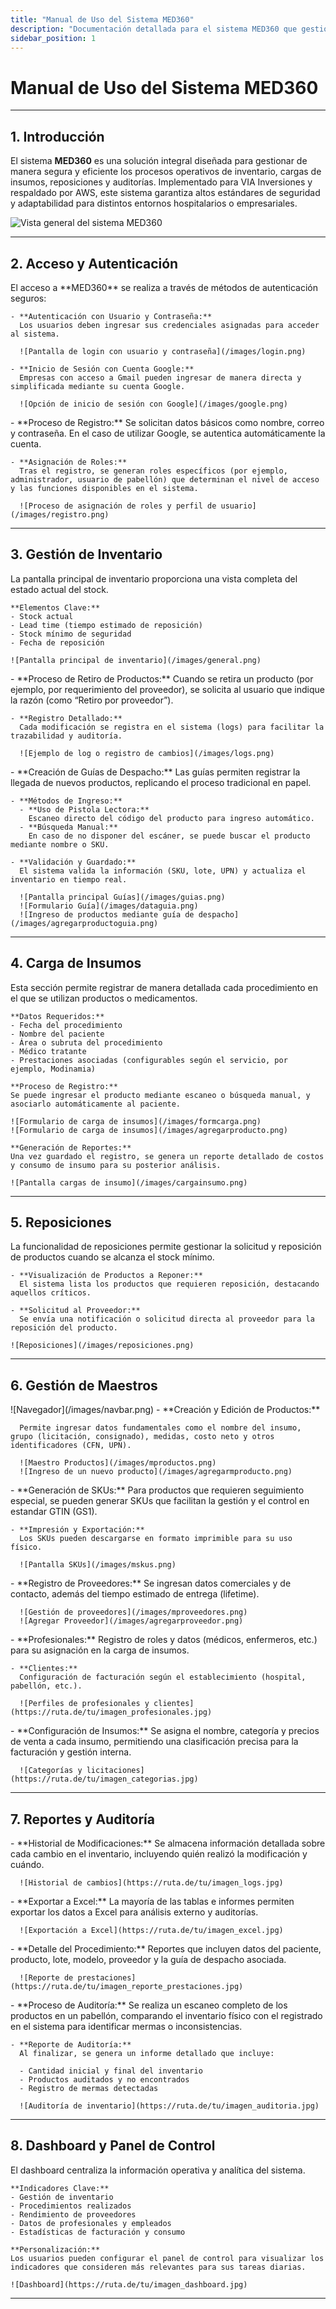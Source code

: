 ```yaml
---
title: "Manual de Uso del Sistema MED360"
description: "Documentación detallada para el sistema MED360 que gestiona inventario, cargas de insumos, reposiciones y auditorías."
sidebar_position: 1
---
```



# Manual de Uso del Sistema MED360

---

## 1. Introducción

El sistema **MED360** es una solución integral diseñada para gestionar de manera segura y eficiente los procesos operativos de inventario, cargas de insumos, reposiciones y auditorías. Implementado para VIA Inversiones y respaldado por AWS, este sistema garantiza altos estándares de seguridad y adaptabilidad para distintos entornos hospitalarios o empresariales.

![Vista general del sistema MED360](/images/general.png)

---

## 2. Acceso y Autenticación

<AccordionGroup>
  <Accordion defaultOpen={true} icon="login" title="Ingreso al Sistema">
    El acceso a **MED360** se realiza a través de métodos de autenticación seguros:
    
    - **Autenticación con Usuario y Contraseña:**  
      Los usuarios deben ingresar sus credenciales asignadas para acceder al sistema.  
      
      ![Pantalla de login con usuario y contraseña](/images/login.png)
    
    - **Inicio de Sesión con Cuenta Google:**  
      Empresas con acceso a Gmail pueden ingresar de manera directa y simplificada mediante su cuenta Google.  
      
      ![Opción de inicio de sesión con Google](/images/google.png)
  </Accordion>

  <Accordion defaultOpen={true} icon="user" title="Registro y Asignación de Roles">
    - **Proceso de Registro:**  
      Se solicitan datos básicos como nombre, correo y contraseña. En el caso de utilizar Google, se autentica automáticamente la cuenta.
      
    - **Asignación de Roles:**  
      Tras el registro, se generan roles específicos (por ejemplo, administrador, usuario de pabellón) que determinan el nivel de acceso y las funciones disponibles en el sistema.  
      
      ![Proceso de asignación de roles y perfil de usuario](/images/registro.png)
  </Accordion>
</AccordionGroup>

---

## 3. Gestión de Inventario

<AccordionGroup>
  <Accordion defaultOpen={true} icon="inventory" title="Visualización del Inventario">
    La pantalla principal de inventario proporciona una vista completa del estado actual del stock.
    
    **Elementos Clave:**
    - Stock actual
    - Lead time (tiempo estimado de reposición)
    - Stock mínimo de seguridad
    - Fecha de reposición
    
    ![Pantalla principal de inventario](/images/general.png)
  </Accordion>

  <Accordion defaultOpen={true} icon="edit" title="Modificación y Registro de Cambios">
    - **Proceso de Retiro de Productos:**  
      Cuando se retira un producto (por ejemplo, por requerimiento del proveedor), se solicita al usuario que indique la razón (como “Retiro por proveedor”).
    
    - **Registro Detallado:**  
      Cada modificación se registra en el sistema (logs) para facilitar la trazabilidad y auditoría.  
      
      ![Ejemplo de log o registro de cambios](/images/logs.png)
  </Accordion>

  <Accordion defaultOpen={true} icon="upload" title="Ingreso de Stock mediante Guías de Despacho">
    - **Creación de Guías de Despacho:**  
      Las guías permiten registrar la llegada de nuevos productos, replicando el proceso tradicional en papel.
    
    - **Métodos de Ingreso:**
      - **Uso de Pistola Lectora:**  
        Escaneo directo del código del producto para ingreso automático.
      - **Búsqueda Manual:**  
        En caso de no disponer del escáner, se puede buscar el producto mediante nombre o SKU.
    
    - **Validación y Guardado:**  
      El sistema valida la información (SKU, lote, UPN) y actualiza el inventario en tiempo real.  
      
      ![Pantalla principal Guías](/images/guias.png)
      ![Formulario Guía](/images/dataguia.png)
      ![Ingreso de productos mediante guía de despacho](/images/agregarproductoguia.png)
  </Accordion>
</AccordionGroup>

---

## 4. Carga de Insumos

<AccordionGroup>
  <Accordion defaultOpen={true} icon="clipboard" title="Carga de Insumos">
    Esta sección permite registrar de manera detallada cada procedimiento en el que se utilizan productos o medicamentos.
    
    **Datos Requeridos:**
    - Fecha del procedimiento
    - Nombre del paciente
    - Área o subruta del procedimiento
    - Médico tratante
    - Prestaciones asociadas (configurables según el servicio, por ejemplo, Modinamia)
    
    **Proceso de Registro:**  
    Se puede ingresar el producto mediante escaneo o búsqueda manual, y asociarlo automáticamente al paciente.  
      
    ![Formulario de carga de insumos](/images/formcarga.png)
    ![Formulario de carga de insumos](/images/agregarproducto.png)
    
    **Generación de Reportes:**  
    Una vez guardado el registro, se genera un reporte detallado de costos y consumo de insumo para su posterior análisis.  
      
    ![Pantalla cargas de insumo](/images/cargainsumo.png)
  </Accordion>
</AccordionGroup>

---

## 5. Reposiciones

<AccordionGroup>
  <Accordion defaultOpen={true} icon="refresh" title="Reposiciones">
    La funcionalidad de reposiciones permite gestionar la solicitud y reposición de productos cuando se alcanza el stock mínimo.
    
    - **Visualización de Productos a Reponer:**  
      El sistema lista los productos que requieren reposición, destacando aquellos críticos.
      
    - **Solicitud al Proveedor:**  
      Se envía una notificación o solicitud directa al proveedor para la reposición del producto.
      
    ![Reposiciones](/images/reposiciones.png)
  </Accordion>
</AccordionGroup>

---

## 6. Gestión de Maestros

<AccordionGroup>
  <Accordion defaultOpen={true} icon="database" title="Maestro de Productos">
    ![Navegador](/images/navbar.png)
    - **Creación y Edición de Productos:**  
    
      Permite ingresar datos fundamentales como el nombre del insumo, grupo (licitación, consignado), medidas, costo neto y otros identificadores (CFN, UPN).  
      
      ![Maestro Productos](/images/mproductos.png)
      ![Ingreso de un nuevo producto](/images/agregarmproducto.png)
  </Accordion>

  <Accordion defaultOpen={true} icon="barcode" title="Maestro de SKUs">
    - **Generación de SKUs:**  
      Para productos que requieren seguimiento especial, se pueden generar SKUs que facilitan la gestión y el control en estandar GTIN (GS1).
    
    - **Impresión y Exportación:**  
      Los SKUs pueden descargarse en formato imprimible para su uso físico.  
      
      ![Pantalla SKUs](/images/mskus.png)
  </Accordion>

  <Accordion defaultOpen={true} icon="user-group" title="Gestión de Proveedores">
    - **Registro de Proveedores:**  
      Se ingresan datos comerciales y de contacto, además del tiempo estimado de entrega (lifetime).  
      
      ![Gestión de proveedores](/images/mproveedores.png)
      ![Agregar Proveedor](/images/agregarproveedor.png)
  </Accordion>

  <Accordion defaultOpen={true} icon="user" title="Gestión de Profesionales y Clientes">
    - **Profesionales:**  
      Registro de roles y datos (médicos, enfermeros, etc.) para su asignación en la carga de insumos.
    
    - **Clientes:**  
      Configuración de facturación según el establecimiento (hospital, pabellón, etc.).  
      
      ![Perfiles de profesionales y clientes](https://ruta.de/tu/imagen_profesionales.jpg)
  </Accordion>

  <Accordion defaultOpen={true} icon="layers" title="Categorías y Licitaciones">
    - **Configuración de Insumos:**  
      Se asigna el nombre, categoría y precios de venta a cada insumo, permitiendo una clasificación precisa para la facturación y gestión interna.  
      
      ![Categorías y licitaciones](https://ruta.de/tu/imagen_categorias.jpg)
  </Accordion>
</AccordionGroup>

---

## 7. Reportes y Auditoría

<AccordionGroup>
  <Accordion defaultOpen={true} icon="history" title="Registro y Logs del Inventario">
    - **Historial de Modificaciones:**  
      Se almacena información detallada sobre cada cambio en el inventario, incluyendo quién realizó la modificación y cuándo.  
      
      ![Historial de cambios](https://ruta.de/tu/imagen_logs.jpg)
  </Accordion>

  <Accordion defaultOpen={true} icon="export" title="Exportación de Datos">
    - **Exportar a Excel:**  
      La mayoría de las tablas e informes permiten exportar los datos a Excel para análisis externo y auditorías.  
      
      ![Exportación a Excel](https://ruta.de/tu/imagen_excel.jpg)
  </Accordion>

  <Accordion defaultOpen={true} icon="report" title="Reportes de Prestaciones y Productos Implantables">
    - **Detalle del Procedimiento:**  
      Reportes que incluyen datos del paciente, producto, lote, modelo, proveedor y la guía de despacho asociada.  
      
      ![Reporte de prestaciones](https://ruta.de/tu/imagen_reporte_prestaciones.jpg)
  </Accordion>

  <Accordion defaultOpen={true} icon="check-circle" title="Auditoría de Inventario">
    - **Proceso de Auditoría:**  
      Se realiza un escaneo completo de los productos en un pabellón, comparando el inventario físico con el registrado en el sistema para identificar mermas o inconsistencias.
    
    - **Reporte de Auditoría:**  
      Al finalizar, se genera un informe detallado que incluye:
      
      - Cantidad inicial y final del inventario
      - Productos auditados y no encontrados
      - Registro de mermas detectadas
      
      ![Auditoría de inventario](https://ruta.de/tu/imagen_auditoria.jpg)
  </Accordion>
</AccordionGroup>

---

## 8. Dashboard y Panel de Control

<AccordionGroup>
  <Accordion defaultOpen={true} icon="dashboard" title="Dashboard y Panel de Control">
    El dashboard centraliza la información operativa y analítica del sistema.
    
    **Indicadores Clave:**
    - Gestión de inventario
    - Procedimientos realizados
    - Rendimiento de proveedores
    - Datos de profesionales y empleados
    - Estadísticas de facturación y consumo
    
    **Personalización:**  
    Los usuarios pueden configurar el panel de control para visualizar los indicadores que consideren más relevantes para sus tareas diarias.
    
    ![Dashboard](https://ruta.de/tu/imagen_dashboard.jpg)
  </Accordion>
</AccordionGroup>

---
